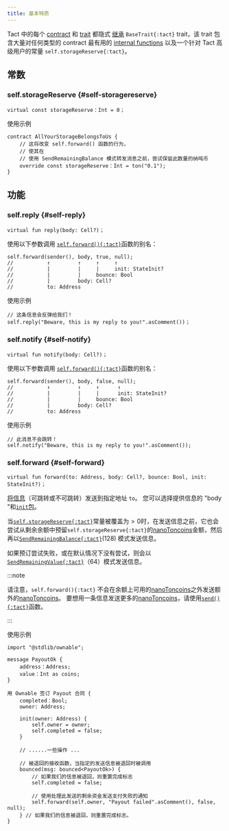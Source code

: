```yaml
---
title: 基本特质
---
```


Tact 中的每个 [contract](/zh-cn/book/contracts) 和 [trait](/zh-cn/book/types#traits) 都隐式 [继承](/zh-cn/book/contracts#traits) `BaseTrait{:tact}` trait，该 trait 包含大量对任何类型的 contract 最有用的 [internal functions](/zh-cn/book/contracts#internal-functions) 以及一个针对 Tact 高级用户的常量 `self.storageReserve{:tact}`。

## 常数

### self.storageReserve {#self-storagereserve}

```tact
virtual const storageReserve：Int = 0；
```

使用示例

```tact
contract AllYourStorageBelongsToUs {
    // 这将改变 self.forward() 函数的行为，
    // 使其在
    // 使用 SendRemainingBalance 模式转发消息之前，尝试保留此数量的纳吨币
    override const storageReserve：Int = ton("0.1");
}
```

## 功能

### self.reply {#self-reply}

```tact
virtual fun reply(body: Cell?)；
```

使用以下参数调用 [`self.forward(){:tact}`](#self-forward)函数的别名：

```tact
self.forward(sender(), body, true, null);
//           ↑         ↑     ↑     ↑
//           |         |     |     init: StateInit?
//           |         |     bounce: Bool
//           |         body: Cell?
//           to: Address
```

使用示例

```tact
// 这条信息会反弹给我们！
self.reply("Beware, this is my reply to you!".asComment())；
```

### self.notify {#self-notify}

```tact
virtual fun notify(body: Cell?)；
```

使用以下参数调用 [`self.forward(){:tact}`](#self-forward)函数的别名：

```tact
self.forward(sender(), body, false, null);
//           ↑         ↑     ↑      ↑
//           |         |     |      init: StateInit?
//           |         |     bounce: Bool
//           |         body: Cell?
//           to: Address
```

使用示例

```tact
// 此消息不会跳转！
self.notify("Beware, this is my reply to you!".asComment());
```

### self.forward {#self-forward}

```tact
virtual fun forward(to: Address, body: Cell?, bounce: Bool, init: StateInit?)；
```

[将信息](/zh-cn/book/send#outbound-message-processing)（可跳转或不可跳转）发送到指定地址 `to`。 您可以选择提供信息的 "body "和[`init`包](/zh-cn/book/expressions#initof)。

当[`self.storageReserve{:tact}`](#self-storagereserve)常量被覆盖为$> 0$时，在发送信息之前，它也会尝试从剩余余额中预留`self.storageReserve{:tact}`的[nanoToncoins][nano]金额，然后再以[`SendRemainingBalance{:tact}`](https://docs.tact-lang.org/book/message-mode#base-modes)($128$) 模式发送信息。

如果预订尝试失败，或在默认情况下没有尝试，则会以[`SendRemainingValue{:tact}`](https://docs.tact-lang.org/book/message-mode#base-modes)（$64$）模式发送信息。

:::note

  请注意，`self.forward(){:tact}` 不会在余额上可用的[nanoToncoins][nano]之外发送额外的[nanoToncoins][nano]。
  要想用一条信息发送更多的[nanoToncoins][nano]，请使用[`send(){:tact}`](/zh-cn/ref/core-common#send)函数。

:::

使用示例

```tact
import "@stdlib/ownable";

message PayoutOk {
    address：Address;
    value：Int as coins;
}

用 Ownable 签订 Payout 合同 {
    completed：Bool;
    owner: Address;

    init(owner: Address) {
        self.owner = owner;
        self.completed = false;
    }

    // ......一些操作 ...

    // 被退回的接收函数，当指定的发送信息被退回时被调用
    bounced(msg: bounced<PayoutOk>) {
        // 如果我们的信息被退回，则重置完成标志
        self.completed = false;

        // 使用处理此发送的剩余资金发送支付失败的通知
        self.forward(self.owner, "Payout failed".asComment(), false, null);
    } // 如果我们的信息被退回，则重置完成标志。
}
```

[nano]: /zh-cn/book/integers#nanotoncoin
